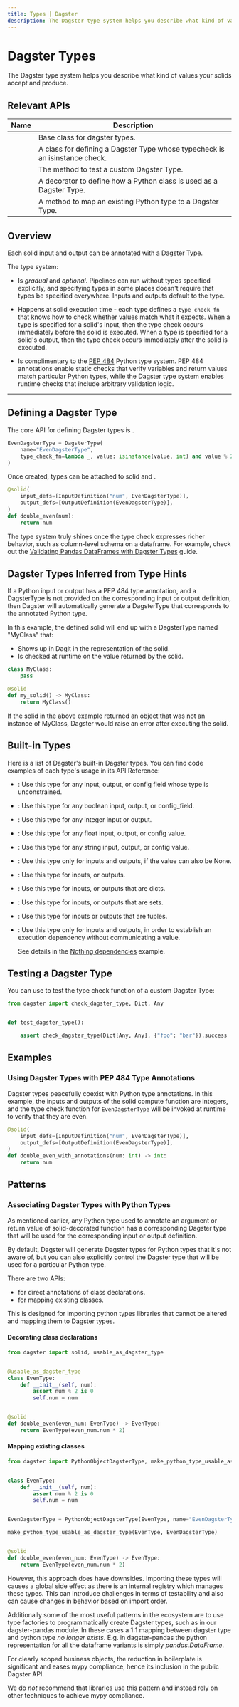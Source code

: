 ```yaml
---
title: Types | Dagster
description: The Dagster type system helps you describe what kind of values your solids accept and produce.
---
```


# Dagster Types

The Dagster type system helps you describe what kind of values your solids accept and produce.

## Relevant APIs

| Name                                                                           | Description                                                                 |
| ------------------------------------------------------------------------------ | --------------------------------------------------------------------------- |
| <PyObject module="dagster" object="DagsterType" />                             | Base class for dagster types.                                               |
| <PyObject module="dagster" object="PythonObjectDagsterType" />                 | A class for defining a Dagster Type whose typecheck is an isinstance check. |
| <PyObject module="dagster" object="check_dagster_type" />                      | The method to test a custom Dagster Type.                                   |
| <PyObject module="dagster" object="usable_as_dagster_type" decorator />        | A decorator to define how a Python class is used as a Dagster Type.         |
| <PyObject module="dagster" object="make_python_type_usable_as_dagster_type" /> | A method to map an existing Python type to a Dagster Type.                  |

## Overview

Each solid input and output can be annotated with a Dagster Type.

The type system:

- Is _gradual_ and _optional_. Pipelines can run without types specified explicitly, and specifying types in some places doesn't require that types be specified everywhere. Inputs and outputs default to the <PyObject module="dagster" object="Any" /> type.

- Happens at solid execution time - each type defines a `type_check_fn` that knows how to check whether values match what it expects. When a type is specified for a solid's input, then the type check occurs immediately before the solid is executed. When a type is specified for a solid's output, then the type check occurs immediately after the solid is executed.

- Is complimentary to the [PEP 484](https://www.python.org/dev/peps/pep-0484/) Python type system. PEP 484 annotations enable static checks that verify variables and return values match particular Python types, while the Dagster type system enables runtime checks that include arbitrary validation logic.

---

## Defining a Dagster Type

The core API for defining Dagster types is <PyObject module="dagster" object="DagsterType" />.

```python file=/concepts/types/types.py startafter=start_basic_even_type endbefore=end_basic_even_type
EvenDagsterType = DagsterType(
    name="EvenDagsterType",
    type_check_fn=lambda _, value: isinstance(value, int) and value % 2 is 0,
)
```

Once created, types can be attached to solid <PyObject module="dagster" object="InputDefinition" pluralize /> and <PyObject module="dagster" object="OutputDefinition" pluralize />.

```python file=/concepts/types/types.py startafter=start_basic_even_type_no_annotations endbefore=end_basic_even_type_no_annotations
@solid(
    input_defs=[InputDefinition("num", EvenDagsterType)],
    output_defs=[OutputDefinition(EvenDagsterType)],
)
def double_even(num):
    return num
```

The type system truly shines once the type check expresses richer behavior, such as column-level schema on a dataframe. For example, check out the [Validating Pandas DataFrames with Dagster Types](/integrations/pandas) guide.

## Dagster Types Inferred from Type Hints

If a Python input or output has a PEP 484 type annotation, and a DagsterType is
not provided on the corresponding input or output definition, then Dagster will automatically
generate a DagsterType that corresponds to the annotated Python type.

In this example, the defined solid will end up with a DagsterType named "MyClass" that:

- Shows up in Dagit in the representation of the solid.
- Is checked at runtime on the value returned by the solid.

```python file=/concepts/types/types.py startafter=start_auto_type endbefore=end_auto_type
class MyClass:
    pass

@solid
def my_solid() -> MyClass:
    return MyClass()
```

If the solid in the above example returned an object that was not an instance of MyClass, Dagster
would raise an error after executing the solid.

## Built-in Types

Here is a list of Dagster's built-in Dagster types. You can find code examples of each type's usage in its API Reference:

- <PyObject module="dagster" object="Any" />: Use this type for any input,
  output, or config field whose type is unconstrained.
- <PyObject module="dagster" object="Bool" />: Use this type for any boolean
  input, output, or config_field.
- <PyObject module="dagster" object="Int" />: Use this type for any integer
  input or output.
- <PyObject module="dagster" object="Float" />: Use this type for any float
  input, output, or config value.
- <PyObject module="dagster" object="String" />: Use this type for any string
  input, output, or config value.
- <PyObject module="dagster" object="Optional" />: Use this type only for inputs
  and outputs, if the value can also be None.
- <PyObject module="dagster" object="List" />: Use this type for inputs, or
  outputs.
- <PyObject module="dagster" object="Dict" />: Use this type for inputs, or
  outputs that are dicts.
- <PyObject module="dagster" object="Set" />: Use this type for inputs, or
  outputs that are sets.
- <PyObject module="dagster" object="Tuple" />: Use this type for inputs or
  outputs that are tuples.
- <PyObject module="dagster" object="Nothing" />: Use this type only for inputs
  and outputs, in order to establish an execution dependency without
  communicating a value.

  See details in the [Nothing dependencies](/concepts/solids-pipelines/pipelines#order-based-dependencies-nothing-dependencies) example.

## Testing a Dagster Type

You can use <PyObject module="dagster" object="check_dagster_type" /> to test the type check function of a custom Dagster Type:

```python file=/concepts/types/types.py startafter=start_test_dagster_type endbefore=end_test_dagster_type
from dagster import check_dagster_type, Dict, Any


def test_dagster_type():

    assert check_dagster_type(Dict[Any, Any], {"foo": "bar"}).success
```

## Examples

### Using Dagster Types with PEP 484 Type Annotations

Dagster types peacefully coexist with Python type annotations. In this example, the inputs and
outputs of the solid compute function are integers, and the type check function for
`EvenDagsterType` will be invoked at runtime to verify that they are even.

```python file=/concepts/types/types.py startafter=start_basic_even_type_with_annotations endbefore=end_basic_even_type_with_annotations
@solid(
    input_defs=[InputDefinition("num", EvenDagsterType)],
    output_defs=[OutputDefinition(EvenDagsterType)],
)
def double_even_with_annotations(num: int) -> int:
    return num
```

## Patterns

### Associating Dagster Types with Python Types

As mentioned earlier, any Python type used to annotate an argument or return value of solid-decorated
function has a corresponding Dagster type that will be used for the corresponding input or output
definition.

By default, Dagster will generate Dagster types for Python types that it's not aware of, but you can
also explicitly control the Dagster type that will be used for a particular Python type.

There are two APIs:

- <PyObject module="dagster" object="usable_as_dagster_type" decorator /> for direct
  annotations of class declarations.
- <PyObject module="dagster" object="make_python_type_usable_as_dagster_type" /> for
  mapping existing classes.

This is designed for importing python types libraries that cannot be altered and mapping them to Dagster types.

#### Decorating class declarations

```python file=/concepts/types/usable_as.py
from dagster import solid, usable_as_dagster_type


@usable_as_dagster_type
class EvenType:
    def __init__(self, num):
        assert num % 2 is 0
        self.num = num


@solid
def double_even(even_num: EvenType) -> EvenType:
    return EvenType(even_num.num * 2)
```

#### Mapping existing classes

```python file=/concepts/types/make_usable.py
from dagster import PythonObjectDagsterType, make_python_type_usable_as_dagster_type, solid


class EvenType:
    def __init__(self, num):
        assert num % 2 is 0
        self.num = num


EvenDagsterType = PythonObjectDagsterType(EvenType, name="EvenDagsterType")

make_python_type_usable_as_dagster_type(EvenType, EvenDagsterType)


@solid
def double_even(even_num: EvenType) -> EvenType:
    return EvenType(even_num.num * 2)
```

However, this approach does have downsides. Importing these types will causes a global side effect as there is an internal registry which manages these types. This can introduce challenges in terms of testability and also can cause changes in behavior based on import order.

Additionally some of the most useful patterns in the ecosystem are to use type factories to programmatically create Dagster types, such as in our dagster-pandas module. In these cases a 1:1 mapping between dagster type and python type _no longer exists_. E.g. in dagster-pandas the python representation for all the dataframe variants is simply _pandas.DataFrame_.

For clearly scoped business objects, the reduction in boilerplate is significant and eases mypy compliance, hence its inclusion in the public Dagster API.

We do _not_ recommend that libraries use this pattern and instead rely on other techniques to achieve mypy compliance.
